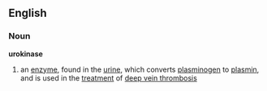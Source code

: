 ==English==
===Noun===
{{wikipedia}}
'''urokinase'''
#{{biochemistry}} an [[enzyme]], found in the [[urine]], which converts [[plasminogen]] to [[plasmin]], and is used in the [[treatment]] of [[deep vein thrombosis]]